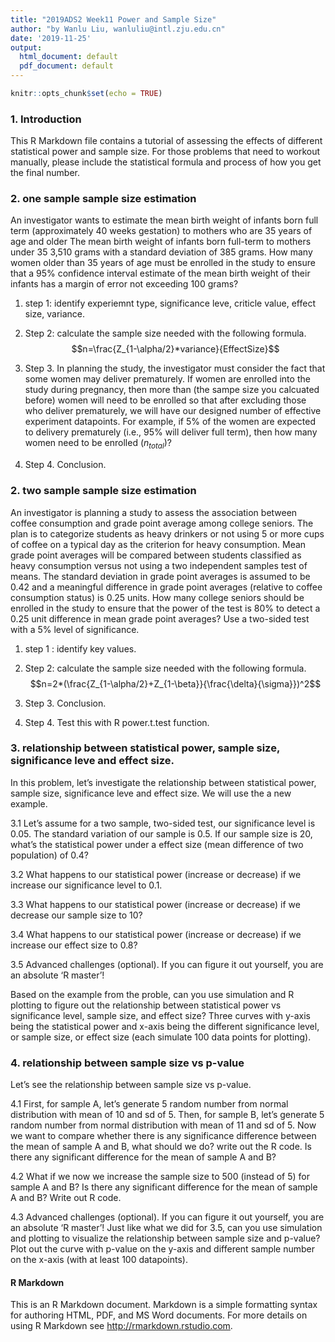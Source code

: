 ```yaml
---
title: "2019ADS2 Week11 Power and Sample Size"
author: "by Wanlu Liu, wanluliu@intl.zju.edu.cn"
date: '2019-11-25'
output:
  html_document: default
  pdf_document: default
---
```


```r
knitr::opts_chunk$set(echo = TRUE)
```

### 1. Introduction
This R Markdown file contains a tutorial of assessing the effects of different statistical power and sample size. For those problems that need to workout manually, please include the statistical formula and process of how you get the final number.

### 2. one sample sample size estimation
An investigator wants to estimate the mean birth weight of infants born full term (approximately 40 weeks gestation) to mothers who are 35 years of age and older The mean birth weight of infants born full-term to mothers under 35 3,510 grams with a standard deviation of 385 grams. How many women older than 35 years of age must be enrolled in the study to ensure that a 95% confidence interval estimate of the mean birth weight of their infants has a margin of error not exceeding 100 grams?

1. step 1: identify experiemnt type, significance leve, criticle value, effect size, variance.

2. Step 2: calculate the sample size needed with the following formula.
$$n=\frac{Z_{1-\alpha/2}*variance}{EffectSize}$$

3. Step 3.  In planning the study, the investigator must consider the fact that some women may deliver prematurely. If women are enrolled into the study during pregnancy, then more than (the sampe size you calcuated before) women will need to be enrolled so that after excluding those who deliver prematurely, we will have our designed number of effective experiment datapoints. For example, if 5% of the women are expected to delivery prematurely (i.e., 95% will deliver full term), then how many women need to be enrolled ($n_{total}$)?

4. Step 4. Conclusion.


### 2. two sample sample size estimation

An investigator is planning a study to assess the association between coffee consumption and grade point average among college seniors. The plan is to categorize students as heavy drinkers or not using 5 or more cups of coffee on a typical day as the criterion for heavy consumption. Mean grade point averages will be compared between students classified as heavy consumption versus not using a two independent samples test of means. The standard deviation in grade point averages is assumed to be 0.42 and a meaningful difference in grade point averages (relative to coffee consumption status) is 0.25 units. How many college seniors should be enrolled in the study to ensure that the power of the test is 80% to detect a 0.25 unit difference in mean grade point averages? Use a two-sided test with a 5% level of significance.

1. step 1 : identify key values.

2. Step 2: calculate the sample size needed with the following formula.
$$n=2*(\frac{Z_{1-\alpha/2}+Z_{1-\beta}}{\frac{\delta}{\sigma}})^2$$


3. Step 3. Conclusion.

4. Step 4. Test this with R power.t.test function.

### 3. relationship between statistical power, sample size, significance leve and effect size.
In this problem, let's investigate the relationship between statistical power, sample size, significance leve and effect size. We will use the a new example. 

3.1 Let's assume for a two sample, two-sided test,  our significance level is 0.05. The standard variation of our sample is 0.5. If our sample size is 20, what's the statistical power under a effect size (mean difference of two population) of 0.4? 


3.2 What happens to our statistical power (increase or decrease) if we increase our significance level to 0.1.

3.3 What happens to our statistical power (increase or decrease) if we decrease our sample size to 10? 

3.4 What happens to our statistical power (increase or decrease) if we increase our effect size to 0.8? 

3.5 Advanced challenges (optional). If you can figure it out yourself, you are an absolute 'R master'!

Based on the example from the proble, can you use simulation and R plotting to figure out the relationship  between statistical power vs significance level, sample size, and effect size? Three curves with y-axis being the statistical power and x-axis being the different significance level, or sample size, or effect size (each simulate 100 data points for plotting).

### 4. relationship between sample size vs p-value
Let's see the relationship between sample size vs p-value. 

4.1 First, for sample A, let's generate 5 random number from normal distribution with mean of 10 and sd of 5. Then, for sample B, let's generate 5 random number from normal distribution with mean of 11 and sd of 5. Now we want to compare whether there is any significance difference between the mean of sample A and B, what should we do? write out the R code. Is there any significant difference for the mean of sample A and B?

4.2 What if we now we increase the sample size to 500 (instead of 5) for sample A and B? Is there any significant difference for the mean of sample A and B? Write out R code. 

4.3 Advanced challenges (optional). If you can figure it out yourself, you are an absolute 'R master'!
Just like what we did for 3.5, can you use simulation and plotting to visualize the relationship between sample size and p-value? Plot out the curve with p-value on the y-axis and different sample number on the x-axis (with at least 100 datapoints).

#### R Markdown
This is an R Markdown document. Markdown is a simple formatting syntax for authoring HTML, PDF, and MS Word documents. For more details on using R Markdown see <http://rmarkdown.rstudio.com>.